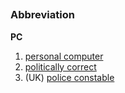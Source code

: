 {{wikipedia}}
=={{en}}==
===Abbreviation===
'''PC'''
#[[personal computer]]
#[[politically correct]]
#(UK) [[police constable]]